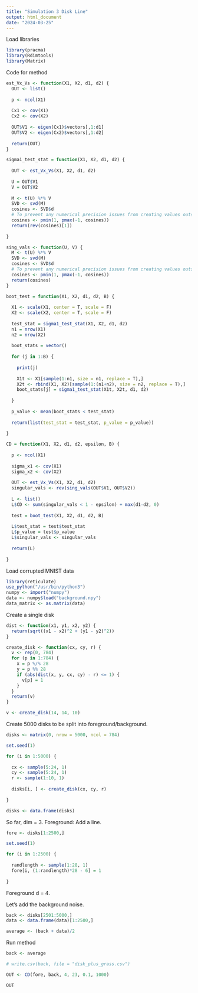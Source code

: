 ```yaml
---
title: "Simulation 3 Disk Line"
output: html_document
date: "2024-03-25"
---
```


Load libraries

```r
library(pracma)
library(Rdimtools)
library(Matrix)
```

Code for method

```r
est_Vx_Vs <- function(X1, X2, d1, d2) {
  OUT <- list()
  
  p <- ncol(X1)
  
  Cx1 <- cov(X1)
  Cx2 <- cov(X2)
  
  OUT$V1 <- eigen(Cx1)$vectors[,1:d1]
  OUT$V2 <- eigen(Cx2)$vectors[,1:d2]
  
  return(OUT)
}

sigma1_test_stat = function(X1, X2, d1, d2) {
  
  OUT <- est_Vx_Vs(X1, X2, d1, d2)
  
  U = OUT$V1
  V = OUT$V2
  
  M <- t(U) %*% V
  SVD <- svd(M)
  cosines <- SVD$d
  # To prevent any numerical precision issues from creating values outside the interval [-1,1]
  cosines <- pmin(1, pmax(-1, cosines))
  return(rev(cosines)[1])
  
}

sing_vals <- function(U, V) {
  M <- t(U) %*% V
  SVD <- svd(M)
  cosines <- SVD$d
  # To prevent any numerical precision issues from creating values outside the interval [-1,1]
  cosines <- pmin(1, pmax(-1, cosines))
  return(cosines)
}

boot_test = function(X1, X2, d1, d2, B) {
  
  X1 <- scale(X1, center = T, scale = F)
  X2 <- scale(X2, center = T, scale = F)
  
  test_stat = sigma1_test_stat(X1, X2, d1, d2)
  n1 = nrow(X1)
  n2 = nrow(X2)
  
  boot_stats = vector()
  
  for (j in 1:B) {
    
    print(j)
    
    X1t <- X1[sample(1:n1, size = n1, replace = T),]
    X2t <- rbind(X1, X2)[sample(1:(n1+n2), size = n2, replace = T),]
    boot_stats[j] = sigma1_test_stat(X1t, X2t, d1, d2)
    
  }
  
  p_value <- mean(boot_stats < test_stat)
  
  return(list(test_stat = test_stat, p_value = p_value))
  
}

CD = function(X1, X2, d1, d2, epsilon, B) {
  
  p <- ncol(X1)
  
  sigma_x1 <- cov(X1)
  sigma_x2 <- cov(X2)
  
  OUT <- est_Vx_Vs(X1, X2, d1, d2)
  singular_vals <- rev(sing_vals(OUT$V1, OUT$V2))
  
  L <- list()
  L$CD <- sum(singular_vals < 1 - epsilon) + max(d1-d2, 0)
  
  test = boot_test(X1, X2, d1, d2, B)
  
  L$test_stat = test$test_stat
  L$p_value = test$p_value
  L$singular_vals <- singular_vals
  
  return(L)
  
}
```


Load corrupted MNIST data

```r
library(reticulate)
use_python("/usr/bin/python3")
numpy <- import("numpy")
data <- numpy$load("background.npy")
data_matrix <- as.matrix(data)
```


Create a single disk

```r
dist <- function(x1, y1, x2, y2) {
  return(sqrt((x1 - x2)^2 + (y1 - y2)^2))
}

create_disk <- function(cx, cy, r) {
  v <- rep(0, 784)
  for (p in 1:784) {
    x = p %/% 28
    y = p %% 28
    if (abs(dist(x, y, cx, cy) - r) <= 1) {
      v[p] = 1
    }
  }
  return(v)
}

v <- create_disk(14, 14, 10)

```

Create 5000 disks to be split into foreground/background.

```r
disks <- matrix(0, nrow = 5000, ncol = 784)

set.seed(1)

for (i in 1:5000) {
  
  cx <- sample(5:24, 1)
  cy <- sample(5:24, 1)
  r <- sample(1:10, 1)
  
  disks[i, ] <- create_disk(cx, cy, r)
  
}

disks <- data.frame(disks)
```


So far, dim = 3. Foreground: Add a line.

```r
fore <- disks[1:2500,]

set.seed(1)

for (i in 1:2500) {
  
  randlength <- sample(1:28, 1)
  fore[i, (1:randlength)*28 - 6] = 1
  
}
```

Foreground d = 4.

Let's add the background noise.

```r
back <- disks[2501:5000,]
data <- data.frame(data)[1:2500,]

average <- (back + data)/2
```


Run method

```r
back <- average

# write.csv(back, file = "disk_plus_grass.csv")

OUT <- CD(fore, back, 4, 23, 0.1, 1000)

OUT
```

